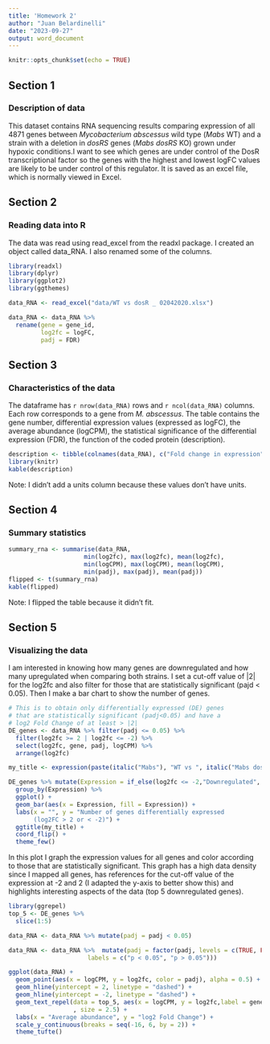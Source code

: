 ```yaml
---
title: 'Homework 2'
author: "Juan Belardinelli"
date: "2023-09-27"
output: word_document
---
```


```r
knitr::opts_chunk$set(echo = TRUE)
```

## Section 1
### Description of data

This dataset contains RNA sequencing results comparing expression of all 4871 genes between *Mycobacterium abscessus* wild type (*Mabs* WT) and a strain with a deletion in *dosRS* genes (*Mabs dosRS* KO) grown under hypoxic conditions.I want to see which genes are under control of the DosR transcriptional factor so the genes with the highest and lowest logFC values are likely to be under control of this regulator. 
It is saved as an excel file, which is normally viewed in Excel.

## Section 2
### Reading data into R

The data was read using read_excel from the readxl package. I created an object called data_RNA. I also renamed some of the columns.

```r
library(readxl)
library(dplyr)
library(ggplot2)
library(ggthemes)

data_RNA <- read_excel("data/WT vs dosR _ 02042020.xlsx")

data_RNA <- data_RNA %>% 
  rename(gene = gene_id, 
         log2fc = logFC,
         padj = FDR) 
```

## Section 3
### Characteristics of the data

The dataframe has `r nrow(data_RNA)` rows and `r ncol(data_RNA)` columns. Each row corresponds to a gene from *M. abscessus*. The table contains the gene number, differential expression values (expressed as logFC), the average abundance (logCPM), the statistical significance of the differential expression (FDR), the function of the coded protein (description). 
```r
description <- tibble(colnames(data_RNA), c("Fold change in expression", "Average abundance of transcript", "I have no idea", "p value", "Adjusted p value", "Gene number", "Gene common name", "Possible function")) %>% rename(Column_names = 1, Description = 2)
library(knitr)
kable(description)
```
Note: I didn't add a units column because these values don't have units.

## Section 4
### Summary statistics

```r
summary_rna <- summarise(data_RNA,
                     min(log2fc), max(log2fc), mean(log2fc),
                     min(logCPM), max(logCPM), mean(logCPM),
                     min(padj), max(padj), mean(padj))
flipped <- t(summary_rna)
kable(flipped)
```
Note: I flipped the table because it didn't fit.

## Section 5
### Visualizing the data

I am interested in knowing how many genes are downregulated and how many upregulated when comparing both strains. I set a cut-off value of |2| for the log2fc and also filter for those that are statistically significant (pajd < 0.05). Then I make a bar chart to show the number of genes.
```r
# This is to obtain only differentially expressed (DE) genes
# that are statistically significant (padj<0.05) and have a 
# log2 Fold Change of at least > |2|
DE_genes <- data_RNA %>% filter(padj <= 0.05) %>%
  filter(log2fc >= 2 | log2fc <= -2) %>% 
  select(log2fc, gene, padj, logCPM) %>% 
  arrange(log2fc)

my_title <- expression(paste(italic("Mabs"), "WT vs ", italic("Mabs dosRS"), "KO"))

DE_genes %>% mutate(Expression = if_else(log2fc <= -2,"Downregulated", "Upregulated")) %>% 
  group_by(Expression) %>% 
  ggplot() +
  geom_bar(aes(x = Expression, fill = Expression)) +
  labs(x = "", y = "Number of genes differentially expressed
       (log2FC > 2 or < -2)") +
  ggtitle(my_title) +
  coord_flip() +
  theme_few()
```

In this plot I graph the expression values for all genes and color according to those that are statistically significant. This graph has a high data density since I mapped all genes, has references for the cut-off value of the expression at -2 and 2 (I adapted the y-axis to better show this) and highlights interesting aspects of the data (top 5 downregulated genes).
```r
library(ggrepel)
top_5 <- DE_genes %>% 
  slice(1:5)

data_RNA <- data_RNA %>% mutate(padj = padj < 0.05)

data_RNA <- data_RNA %>%  mutate(padj = factor(padj, levels = c(TRUE, FALSE),
                      labels = c("p < 0.05", "p > 0.05")))

ggplot(data_RNA) +
  geom_point(aes(x = logCPM, y = log2fc, color = padj), alpha = 0.5) +
  geom_hline(yintercept = 2, linetype = "dashed") +
  geom_hline(yintercept = -2, linetype = "dashed") +
  geom_text_repel(data = top_5, aes(x = logCPM, y = log2fc,label = gene)
                  , size = 2.5) +
  labs(x = "Average abundance", y = "log2 Fold Change") +
  scale_y_continuous(breaks = seq(-16, 6, by = 2)) +
  theme_tufte()
```


